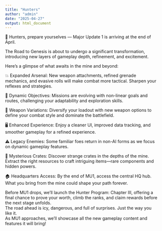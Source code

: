 ```yaml
---
title: "Hunters"
author: "admin"
date: "2025-04-27"
output: html_document
---
```


🧊 Hunters, prepare yourselves — Major Update 1 is arriving at 
the end of April.​ <br/>

The Road to Genesis is about to undergo a significant transformation, introducing new layers of gameplay depth, refinement, and excitement.​ <br/>

Here’s a glimpse of what awaits in the mine and beyond:​ <br/>

💥 Expanded Arsenal: New weapon attachments, refined grenade mechanics, and evasive rolls will make combat more tactical. Sharpen your reflexes and strategies.​ <br/>

🎯 Dynamic Objectives: Missions are evolving with non-linear goals and routes, challenging your adaptability and exploration skills.​ <br/>

🔫 Weapon Variations: Diversify your loadout with new weapon options to define your combat style and dominate the battlefield.​ <br/>

🖥️ Enhanced Experience: Enjoy a cleaner UI, improved data tracking, and smoother gameplay for a refined experience.​ <br/>

⚠️ Legacy Enemies: Some familiar foes return in non-AI forms as we focus on dynamic gameplay features.​ <br/>

🎁 Mysterious Crates: Discover strange crates in the depths of the mine. Extract the right resources to craft intriguing items—rare components and hidden powers.​ <br/>

🏠 Headquarters Access: By the end of MU1, access the central HQ hub. What you bring from the mine could shape your path forever.​ <br/>

Before MU1 drops, we’ll launch the Hunter Program: Chapter III, offering a final chance to prove your worth, climb the ranks, and claim rewards before the next stage unfolds.​
<br/>
The road ahead is icy, dangerous, and full of surprises. Just the way you like it.​
<br/>
As MU1 approaches, we’ll showcase all the new gameplay content and features it will bring!